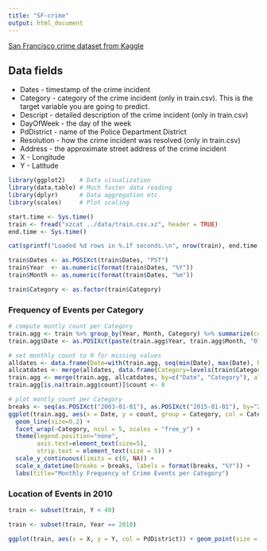 ```yaml
---
title: "SF-crime"
output: html_document
---
```


[San Francisco crime dataset from Kaggle](https://www.kaggle.com/c/sf-crime)

## Data fields

* Dates - timestamp of the crime incident
* Category - category of the crime incident (only in train.csv). This is the target variable you are going to predict.
* Descript - detailed description of the crime incident (only in train.csv)
* DayOfWeek - the day of the week
* PdDistrict - name of the Police Department District
* Resolution - how the crime incident was resolved (only in train.csv)
* Address - the approximate street address of the crime incident
* X - Longitude
* Y - Latitude


```r
library(ggplot2)    # Data visualization
library(data.table) # Much faster data reading
library(dplyr)      # Data aggregation etc.
library(scales)     # Plot scaling
```

```r
start.time <- Sys.time()
train <- fread("xzcat ../data/train.csv.xz", header = TRUE)
end.time <- Sys.time()

cat(sprintf("Loaded %d rows in %.1f seconds.\n", nrow(train), end.time - start.time))
```

```r
train$Dates <- as.POSIXct(train$Dates, "PST")
train$Year  <- as.numeric(format(train$Dates, "%Y"))
train$Month <- as.numeric(format(train$Dates, "%m"))

train$Category <- as.factor(train$Category)
```

### Frequency of Events per Category

```r
# compute montly count per Category
train.agg <- train %>% group_by(Year, Month, Category) %>% summarize(count=n())
train.agg$Date <- as.POSIXct(paste(train.agg$Year, train.agg$Month, "01", sep = "-")) # set date to first of month

# set monthly count to 0 for missing values
alldates <- data.frame(Date=with(train.agg, seq(min(Date), max(Date), by="month")))
allcatdates <- merge(alldates, data.frame(Category=levels(train$Category)))
train.agg <- merge(train.agg, allcatdates, by=c("Date", "Category"), all = TRUE)
train.agg[is.na(train.agg$count)]$count <- 0

# plot montly count per Category
breaks <- seq(as.POSIXct("2003-01-01"), as.POSIXct("2015-01-01"), by="2 years")
ggplot(train.agg, aes(x = Date, y = count, group = Category, col = Category)) +
  geom_line(size=0.2) +
  facet_wrap(~Category, ncol = 5, scales = "free_y") +
  theme(legend.position="none",
        axis.text=element_text(size=5),
        strip.text = element_text(size = 5)) +
  scale_y_continuous(limits = c(0, NA)) +
  scale_x_datetime(breaks = breaks, labels = format(breaks, "%Y")) +
  labs(title="Monthly Frequency of Crime Events per Category")
```

### Location of Events in 2010

```r
train <- subset(train, Y < 40)

train <- subset(train, Year == 2010)

ggplot(train, aes(x = X, y = Y, col = PdDistrict)) + geom_point(size = 0.1, alpha = 0.5)
```


